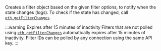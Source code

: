 
Creates a filter object based on the given filter options, to notify when the state changes (logs).
To check if the state has changed, call [`eth_getFilterChanges`](../eth_getfilterchanges). <CreditCost network="evm_filter" method="eth_newFilter" />

:::warning Expires after 15 minutes of inactivity
Filters that are not polled using [`eth_getFilterChanges`](../eth_getfilterchanges) automatically
expires after 15 minutes of inactivity.
Filter IDs can be polled by any connection using the same API key.
:::
